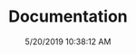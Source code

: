 ---
width: 2000
height: 1333
title: Documentation
description: The original documents from a 911SC.
date: 5/20/2019 10:38:12 AM
cameraMake: Sony
cameraModel: ILCE-7M3
lens: FE 24-105mm F4 G OSS
settingsfStop: f/4
settingsISO: ISO 100
settingsShutter: 1/320
settingsFocalLength: 77 mm
---